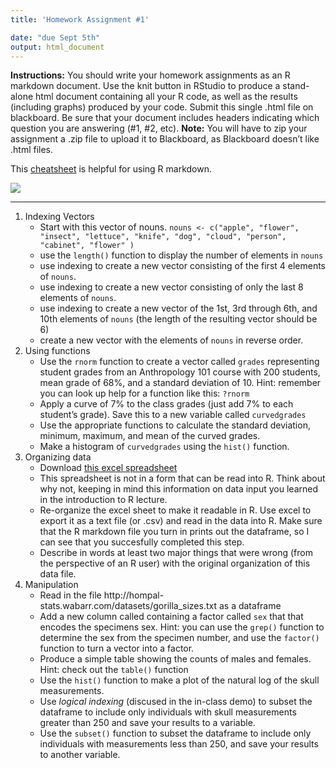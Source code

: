 ```yaml
---
title: 'Homework Assignment #1'

date: "due Sept 5th"
output: html_document
---
```


**Instructions:** You should write your homework assignments as an R markdown document. Use the knit button in RStudio to produce a stand-alone html document containing all your R code, as well as the results (including graphs) produced by your code. Submit this single .html file on blackboard. Be sure that your document includes headers indicating which question you are answering (#1, #2, etc). **Note:** You will have to zip your assignment a .zip file to upload it to Blackboard, as Blackboard doesn't like .html files. 

This [cheatsheet](readings_pdf/rmarkdown-cheatsheet.pdf) is helpful for using R markdown.

![](images/knit_button.png)

***

1.  Indexing Vectors
    * Start with this vector of nouns. `nouns <- c("apple", "flower", "insect", "lettuce", "knife", "dog", "cloud", "person", "cabinet", "flower" )`
    * use the `length()` function to display the number of elements in `nouns`
    * use indexing to create a new vector consisting of the first 4 elements of `nouns`.
    * use indexing to create a new vector consisting of only the last 8 elements of `nouns`.
    * use indexing to create a new vector of the 1st, 3rd through 6th, and 10th elements of `nouns` (the length of the resulting vector should be 6)
    * create a new vector with the elements of `nouns` in reverse order.

2. Using functions  
    * Use the `rnorm` function to create a vector called `grades` representing student grades from an Anthropology 101 course with  200 students, mean grade of 68%, and a standard deviation of 10. Hint: remember you can look up help for a function like this: `?rnorm`
    * Apply a curve of 7% to the class grades (just add 7% to each student's grade).  Save this to a new variable called `curvedgrades`
    * Use the appropriate functions to calculate the standard deviation, minimum, maximum, and mean of the curved grades.
    * Make a histogram of `curvedgrades` using the `hist()` function.
    
3. Organizing data
    * Download [this excel spreadsheet](datasets/bad_data_organization.xls)
    * This spreadsheet is not in a form that can be read into R.  Think about why not, keeping in mind this information on data input you learned in the introduction to R lecture.
    * Re-organize the excel sheet to make it readable in R.  Use excel to  export it as a text file (or .csv) and read in the data into R. Make sure that the R markdown file you turn in prints out the dataframe, so I can see that you succesfully completed this step.
    * Describe in words at least two major things that were wrong (from the perspective of an R user) with the original organization of this data file.   

4. Manipulation
    * Read in the file http://hompal-stats.wabarr.com/datasets/gorilla_sizes.txt as a dataframe
    * Add a new column called containing a factor called `sex` that that encodes the specimens sex. Hint: you can use the `grep()` function to determine the sex from the specimen number, and use the `factor()` function to turn a vector into a factor. 
    * Produce a simple table showing the counts of males and females. Hint: check out the `table()` function
    * Use the `hist()` function to make a plot of the natural log of the skull measurements. 
    * Use *logical indexing* (discused in the in-class demo) to subset the dataframe to include only individuals with skull measurements greater than 250 and save your results to a variable. 
    * Use the `subset()` function to subset the dataframe to include only individuals with measurements less than 250, and save your results to another variable. 

    
    
    